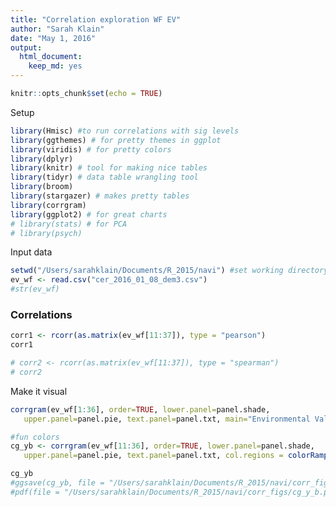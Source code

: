 ```yaml
---
title: "Correlation exploration WF EV"
author: "Sarah Klain"
date: "May 1, 2016"
output: 
  html_document: 
    keep_md: yes
---
```


```r
knitr::opts_chunk$set(echo = TRUE)
```

Setup

```r
library(Hmisc) #to run correlations with sig levels
library(ggthemes) # for pretty themes in ggplot
library(viridis) # for pretty colors
library(dplyr)
library(knitr) # tool for making nice tables
library(tidyr) # data table wrangling tool
library(broom)
library(stargazer) # makes pretty tables
library(corrgram)
library(ggplot2) # for great charts
# library(stats) # for PCA
# library(psych)
```

Input data
```r
setwd("/Users/sarahklain/Documents/R_2015/navi") #set working directory
ev_wf <- read.csv("cer_2016_01_08_dem3.csv")
#str(ev_wf)

```

### Correlations

```r
corr1 <- rcorr(as.matrix(ev_wf[11:37]), type = "pearson")
corr1

# corr2 <- rcorr(as.matrix(ev_wf[11:37]), type = "spearman")
# corr2
```

Make it visual

```r

corrgram(ev_wf[1:36], order=TRUE, lower.panel=panel.shade, 
   upper.panel=panel.pie, text.panel=panel.txt, main="Environmental Values & Wind Farm (PC2/PC1 Order)")

#fun colors
cg_yb <- corrgram(ev_wf[11:36], order=TRUE, lower.panel=panel.shade, 
   upper.panel=panel.pie, text.panel=panel.txt, col.regions = colorRampPalette(c("purple4", "skyblue1", "khaki1", "gold1")), main="Environmental Values & Wind Farm (PC2/PC1 Order)")

cg_yb
#ggsave(cg_yb, file = "/Users/sarahklain/Documents/R_2015/navi/corr_figs/cg_y_b.pdf")
#pdf(file = "/Users/sarahklain/Documents/R_2015/navi/corr_figs/cg_y_b.pdf")
```

